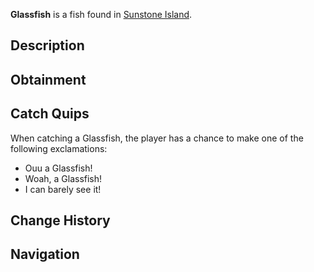 {{FishInfobox
|image          = Glassfish.png
|rarity         = Common
|sea            = First Sea
|location       = [[Sunstone Island]]
|sublocation    = 
|sources        = Fishing Rod
|radar_location = 
|xp             = 50
|weather        = Clear
|time           = 
|season         = 
|bait           = Flakes
|base_weight    = 0.4
|base_value     = 45
|weight_range   = 0.3
|base_chance    = 90
|base_resil     = 90
}}
'''Glassfish''' is a {{Rarity|Common}} fish found in [[Sunstone Island]].

== Description ==
{{Description|The glassfish is a small, transparent fish with a delicate, almost invisible body that makes it well-suited for avoiding predators. It is a common find within the waters of Sunstone Island.|Bestiary Entry}}

== Obtainment ==
{{Description|Found in Sunstone Island.|Bestiary Hint}}
{{Fish Availability|
Sunstone Island
|top_rods      = 
Leviathan's Fang Rod\262952.09\116782.81;
Free Spirit Rod\261427.23\172274.8;
Trident Rod\250926.95\137988.85;
Azure Of Lagoon\246372.71\193816.73;
No-Life Rod\234049.53\198190.73;
Flimsy Rod\162231.77\142207.89;
Training Rod\189917.22\189917.22;
Lucky Rod\179343\65870.45;
Fast Rod\207704.96\199223.67;
Seraphic Rod\223517.05\197410.51;
Challenger's Rod\221895.74\196313.24;
Ethereal Prism Rod\222022.08\32318.21;
Astralhook Rod\221322.25\0;
Rod Of The Forgotten Fang\220129.33\180263.56;
Blazebringer Rod\218655.4\179620.41;
Rod Of The Exalted One\216425.1\126500.37;
Rod Of The Depths\215399.96\164224.38;
Zeus Rod\214373.35\168490.12;
Verdant Shear Rod\207500.09\168923.25;
Depthseeker Rod\202408.78\154117.86;
Avalanche Rod\201073.77\138564.32;
Volcanic Rod\199903.35\139978.19;
Steady Rod\99769.34\73985.57
|recommended   = Trident Rod
}}

== Catch Quips ==
When catching a Glassfish, the player has a chance to make one of the following exclamations:
* Ouu a Glassfish!
* Woah, a Glassfish!
* I can barely see it!

== Change History ==
{{Change History|{{subst:Current Version}}}}

== Navigation ==
{{Fish Navbox|Sunstone Island}}